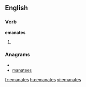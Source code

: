 
==English==

===Verb===
'''emanates'''

# {{third-person singular of|[[emanate]]}}

===Anagrams===
* {{alphagram|aaeemnst}}
* [[manatees#English|manatees]]


[[fr:emanates]]
[[hu:emanates]]
[[vi:emanates]]